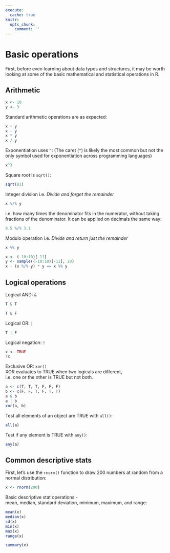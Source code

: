 ```yaml
---
execute:
  cache: true
knitr:
  opts_chunk: 
    comment: ''
---
```

# Basic operations {#basicops}

First, before even learning about data types and structures, it may be worth 
looking at some of the basic mathematical and statistical operations in R.

## Arithmetic

```r
x <- 10
y <- 3
```

Standard arithmetic operations are as expected:

```r
x + y
x - y
x * y
x / y
```
Exponentiation uses `^`:
(The caret (`^`) is likely the most common but not the only symbol used for exponentiation across programming languages)

```r
x^3
```

Square root is `sqrt()`:

```r
sqrt(81)
```

Integer division i.e. *Divide and forget the remainder*

```r
x %/% y
```

i.e. how many times the denominator fits in the numerator, without taking fractions of the 
denominator. It can be applied on decimals the same way:

```r
9.5 %/% 3.1
```

Modulo operation i.e. *Divide and return just the remainder*

```r
x %% y
```

```r
x <- (-10:10)[-11]
y <- sample((-10:10)[-11], 20)
x - (x %/% y) * y == x %% y
```

## Logical operations

Logical AND: `&`

```r
T & T
```

```r
T & F
```

Logical OR: `|`

```r
T | F
```

Logical negation: `!`

```r
x <- TRUE
!x
```

Exclusive OR: `xor()`  
XOR evaluates to TRUE when two logicals are different,  
i.e. one or the other is TRUE but not both.

```r
a <- c(T, T, T, F, F, F)
b <- c(F, F, T, F, T, T)
a & b
a | b
xor(a, b)
```

Test all elements of an object are TRUE with `all()`:

```r
all(a)
```

Test if any element is TRUE with `any()`:

```r
any(a)
```

## Common descriptive stats

First, let's use the `rnorm()` function to draw 200 numbers at random from a 
normal distribution:

```r
x <- rnorm(200)
```

Basic descriptive stat operations -  
mean, median, standard deviation, minimum, maximum, and range:

```r
mean(x)
median(x)
sd(x)
min(x)
max(x)
range(x)
```

```r
summary(x)
```
